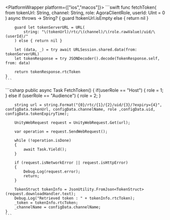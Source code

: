 <PlatformWrapper platform={["ios","macos"]}>
    ```swift
    func fetchToken(
        from tokenUrl: String, channel: String,
        role: AgoraClientRole, userId: UInt = 0
    ) async throws -> String? {
        guard !tokenUrl.isEmpty else { return nil }

        guard let tokenServerURL = URL(
            string: "\(tokenUrl)/rtc/\(channel)/\(role.rawValue)/uid/\(userId)/"
        ) else { return nil }

        let (data, _) = try await URLSession.shared.data(from: tokenServerURL)
        let tokenResponse = try JSONDecoder().decode(TokenResponse.self, from: data)

        return tokenResponse.rtcToken
    }
    ```
</PlatformWrapper>

<PlatformWrapper platform="unity">
    ```csharp
    public async Task FetchToken()
    {
        if(userRole == "Host")
        {
            role = 1;
        }
        else if (userRole == "Audience")
        {
            role = 2;
        }

        string url = string.Format("{0}/rtc/{1}/{2}/uid/{3}/?expiry={4}", configData.tokenUrl, configData.channelName, role ,configData.uid, configData.tokenExpiryTime);

        UnityWebRequest request = UnityWebRequest.Get(url);
        
        var operation = request.SendWebRequest();

        while (!operation.isDone)
        {
            await Task.Yield();
        }

        if (request.isNetworkError || request.isHttpError)
        {
            Debug.Log(request.error);
            return;
        }

        TokenStruct tokenInfo = JsonUtility.FromJson<TokenStruct>(request.downloadHandler.text);
        Debug.Log("Retrieved token : " + tokenInfo.rtcToken);
        _token = tokenInfo.rtcToken;
        _channelName = configData.channelName;
    }
    ```
</PlatformWrapper>
